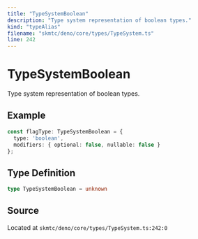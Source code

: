 ```yaml
---
title: "TypeSystemBoolean"
description: "Type system representation of boolean types."
kind: "typeAlias"
filename: "skmtc/deno/core/types/TypeSystem.ts"
line: 242
---
```


# TypeSystemBoolean

Type system representation of boolean types.


## Example

```typescript
const flagType: TypeSystemBoolean = {
  type: 'boolean',
  modifiers: { optional: false, nullable: false }
};
```

## Type Definition

```typescript
type TypeSystemBoolean = unknown
```

## Source

Located at `skmtc/deno/core/types/TypeSystem.ts:242:0`

